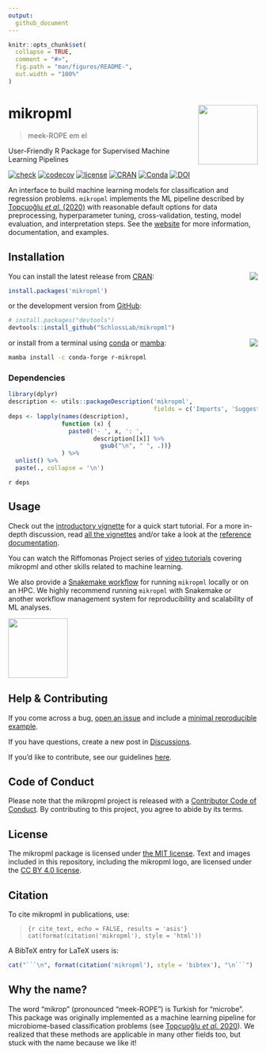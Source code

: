 ```yaml
---
output:
  github_document
---
```


<!-- README.md is generated from README.Rmd. Please edit that file -->

```r
knitr::opts_chunk$set(
  collapse = TRUE,
  comment = "#>",
  fig.path = "man/figures/README-",
  out.width = "100%"
)
```

# mikropml <a href='http://www.schlosslab.org/mikropml/'><img src='man/figures/logo.png' align="right" height="120" /></a>

> meek-ROPE em el

User-Friendly R Package for Supervised Machine Learning Pipelines

<!-- badges: start -->
[![check](https://github.com/SchlossLab/mikropml/workflows/check/badge.svg)](https://github.com/SchlossLab/mikropml/actions?query=workflow%3Acheck+branch%3Amain)
[![codecov](https://codecov.io/gh/SchlossLab/mikropml/branch/main/graph/badge.svg)](https://app.codecov.io/gh/SchlossLab/mikropml)
[![license](https://img.shields.io/badge/license-MIT-blue.svg)](https://github.com/SchlossLab/mikropml/blob/main/LICENSE.md)
[![CRAN](https://img.shields.io/cran/v/mikropml?color=blue&label=CRAN&logo=R)](https://CRAN.R-project.org/package=mikropml)
[![Conda](https://img.shields.io/conda/vn/conda-forge/r-mikropml)](https://anaconda.org/conda-forge/r-mikropml)
[![DOI](https://joss.theoj.org/papers/10.21105/joss.03073/status.svg)](https://doi.org/10.21105/joss.03073)
<!-- badges: end -->

An interface to build machine learning models for classification and regression
problems. `mikropml` implements the ML pipeline described by [Topçuoğlu _et al._
(2020)](https://doi.org/doi:10.1128/mBio.00434-20) with reasonable default
options for data preprocessing, hyperparameter tuning, cross-validation,
testing, model evaluation, and interpretation steps. See the
[website](http://www.schlosslab.org/mikropml/) for more information,
documentation, and examples.

## Installation

You can install the latest release from
[CRAN](https://cran.r-project.org/package=mikropml):
<img src='https://cranlogs.r-pkg.org/badges/grand-total/mikropml' align='right'/>

```r
install.packages('mikropml')
```

or the development version from 
[GitHub](https://github.com/SchlossLab/mikRopML):

```r
# install.packages("devtools")
devtools::install_github("SchlossLab/mikropml")
```

or install from a terminal using
[conda](https://docs.conda.io/projects/conda/en/latest/index.html)
or [mamba](https://mamba.readthedocs.io/en/latest/):
<img src='https://anaconda.org/conda-forge/r-mikropml/badges/downloads.svg' align='right'/>

```bash
mamba install -c conda-forge r-mikropml
```


### Dependencies

```r
library(dplyr)
description <- utils::packageDescription('mikropml', 
                                         fields = c('Imports', 'Suggests'))
deps <- lapply(names(description), 
               function (x) {
                 paste0('- ', x, ': ', 
                        description[[x]] %>% 
                          gsub("\n", " ", .))}
               ) %>% 
  unlist() %>% 
  paste(., collapse = '\n')
```

`r deps`

## Usage

Check out the [introductory
vignette](http://www.schlosslab.org/mikropml/articles/introduction.html) for a
quick start tutorial. For a more in-depth discussion, read [all the
vignettes](http://www.schlosslab.org/mikropml/articles/index.html) and/or take a
look at the [reference
documentation](http://www.schlosslab.org/mikropml/reference/index.html). 

You can watch the Riffomonas Project series of 
[video tutorials](https://www.youtube.com/playlist?list=PLmNrK_nkqBpKpzb9-vI4V7SdXC-jXEcmg) 
covering mikropml and other skills related to machine learning.

We also provide a 
[Snakemake workflow](https://github.com/SchlossLab/mikropml-snakemake-workflow) 
for running `mikropml` locally or on an HPC.
We highly recommend running `mikropml` with Snakemake or another workflow 
management system for reproducibility and scalability of ML analyses.

<a href="https://github.com/SchlossLab/mikropml-snakemake-workflow">
<img src="https://raw.githubusercontent.com/SchlossLab/mikropml-snakemake-workflow/main/figures/mikropml-snakemake-workflow.png" 
height="120" align="center" />
</a>

## Help & Contributing

If you come across a bug, 
[open an issue](https://github.com/SchlossLab/mikropml/issues) 
and include a 
[minimal reproducible example](https://www.tidyverse.org/help/).

If you have questions, create a new post in 
[Discussions](https://github.com/SchlossLab/mikropml/discussions).

If you'd like to contribute, see our guidelines
[here](http://www.schlosslab.org/mikropml/CONTRIBUTING.html).

## Code of Conduct

Please note that the mikropml project is released with a [Contributor Code of
Conduct](http://www.schlosslab.org/mikropml/CODE_OF_CONDUCT.html). By
contributing to this project, you agree to abide by its terms.

## License

The mikropml package is licensed under 
[the MIT license](https://github.com/SchlossLab/mikropml/blob/main/LICENSE.md).
Text and images included in this repository, including the mikropml logo, 
are licensed under the [CC BY 4.0 license](https://creativecommons.org/licenses/by/4.0/).

## Citation

To cite mikropml in publications, use:

> ```{r cite_text, echo = FALSE, results = 'asis'}
> cat(format(citation('mikropml'), style = 'html'))
> ```


A BibTeX entry for LaTeX users is:

```r
cat("```\n", format(citation('mikropml'), style = 'bibtex'), "\n```")
```

## Why the name?

The word "mikrop" (pronounced "meek-ROPE") is Turkish for "microbe". This
package was originally implemented as a machine learning pipeline for
microbiome-based classification problems (see [Topçuoğlu _et al._
2020](https://doi.org/10.1128/mBio.00434-20)). We realized that these methods
are applicable in many other fields too, but stuck with the name because we like
it!
